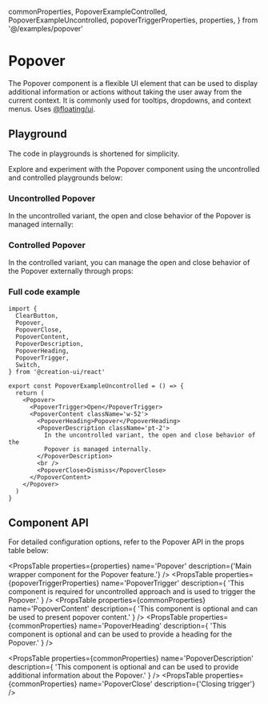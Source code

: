   commonProperties,
  PopoverExampleControlled,
  PopoverExampleUncontrolled,
  popoverTriggerProperties,
  properties,
} from '@/examples/popover'

# Popover

The Popover component is a flexible UI element that can be used to display additional information or actions without taking the user away from the current context. It is commonly used for tooltips, dropdowns, and context menus.
Uses [@floating/ui](https://floating-ui.com/docs/popover).

## Playground

The code in playgrounds is shortened for simplicity.

Explore and experiment with the Popover component using the uncontrolled and controlled playgrounds below:

### Uncontrolled Popover

In the uncontrolled variant, the open and close behavior of the Popover is managed internally:

<PopoverExampleUncontrolled />

### Controlled Popover

In the controlled variant, you can manage the open and close behavior of the Popover externally through props:

<PopoverExampleControlled />

### Full code example

```tsx copy
import {
  ClearButton,
  Popover,
  PopoverClose,
  PopoverContent,
  PopoverDescription,
  PopoverHeading,
  PopoverTrigger,
  Switch,
} from '@creation-ui/react'

export const PopoverExampleUncontrolled = () => {
  return (
    <Popover>
      <PopoverTrigger>Open</PopoverTrigger>
      <PopoverContent className='w-52'>
        <PopoverHeading>Popover</PopoverHeading>
        <PopoverDescription className='pt-2'>
          In the uncontrolled variant, the open and close behavior of the
          Popover is managed internally.
        </PopoverDescription>
        <br />
        <PopoverClose>Dismiss</PopoverClose>
      </PopoverContent>
    </Popover>
  )
}
```

## Component API

For detailed configuration options, refer to the Popover API in the props table below:

<PropsTable
  properties={properties}
  name='Popover'
  description={'Main wrapper component for the Popover feature.'}
/>
<PropsTable
  properties={popoverTriggerProperties}
  name='PopoverTrigger'
  description={
    'This component is required for uncontrolled approach and is used to trigger the Popover.'
  }
/>
<PropsTable
  properties={commonProperties}
  name='PopoverContent'
  description={
    'This component is optional and can be used to present popover content.'
  }
/>
<PropsTable
  properties={commonProperties}
  name='PopoverHeading'
  description={
    'This component is optional and can be used to provide a heading for the Popover.'
  }
/>

<PropsTable
  properties={commonProperties}
  name='PopoverDescription'
  description={
    'This component is optional and can be used to provide additional information about the Popover.'
  }
/>
<PropsTable
  properties={commonProperties}
  name='PopoverClose'
  description={'Closing trigger'}
/>
